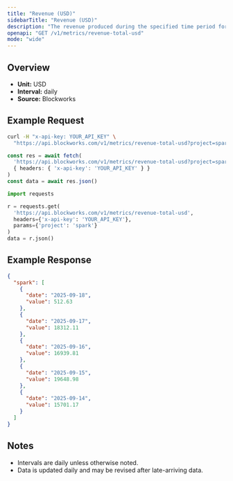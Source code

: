 ```yaml
---
title: "Revenue (USD)"
sidebarTitle: "Revenue (USD)"
description: "The revenue produced during the specified time period for given project."
openapi: "GET /v1/metrics/revenue-total-usd"
mode: "wide"
---
```


## Overview

- **Unit:** USD
- **Interval:** daily
- **Source:** Blockworks

## Example Request

<CodeGroup>

```bash cURL
curl -H "x-api-key: YOUR_API_KEY" \
  "https://api.blockworks.com/v1/metrics/revenue-total-usd?project=spark"
```

```typescript TypeScript
const res = await fetch(
  'https://api.blockworks.com/v1/metrics/revenue-total-usd?project=spark',
  { headers: { 'x-api-key': 'YOUR_API_KEY' } }
)
const data = await res.json()
```

```python Python
import requests

r = requests.get(
  'https://api.blockworks.com/v1/metrics/revenue-total-usd',
  headers={'x-api-key': 'YOUR_API_KEY'},
  params={'project': 'spark'}
)
data = r.json()
```

</CodeGroup>

## Example Response

```json
{
  "spark": [
    {
      "date": "2025-09-18",
      "value": 512.63
    },
    {
      "date": "2025-09-17",
      "value": 18312.11
    },
    {
      "date": "2025-09-16",
      "value": 16939.81
    },
    {
      "date": "2025-09-15",
      "value": 19648.98
    },
    {
      "date": "2025-09-14",
      "value": 15701.17
    }
  ]
}
```

## Notes
- Intervals are daily unless otherwise noted.
- Data is updated daily and may be revised after late-arriving data.